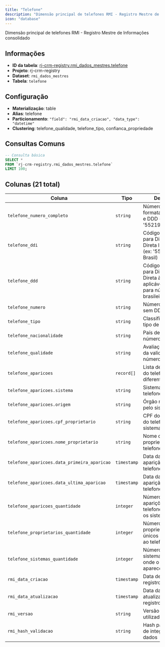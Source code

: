 ```yaml
---
title: "Telefone"
description: "Dimensão principal de telefones RMI - Registro Mestre de Informações consolidado"
icon: "database"
---
```


Dimensão principal de telefones RMI - Registro Mestre de Informações consolidado

## Informações

- **ID da tabela**: [rj-crm-registry.rmi_dados_mestres.telefone](https://console.cloud.google.com/bigquery?p=rj-crm-registry&d=rmi_dados_mestres&t=telefone&page=table)
- **Projeto**: rj-crm-registry
- **Dataset**: `rmi_dados_mestres`
- **Tabela**: `telefone`


## Configuração

- **Materialização**: table
- **Alias**: telefone
- **Particionamento**: `"field": "rmi_data_criacao", "data_type": "datetime"`
- **Clustering**: telefone_qualidade, telefone_tipo, confianca_propriedade


## Consultas Comuns

```sql
-- Consulta básica
SELECT *
FROM `rj-crm-registry.rmi_dados_mestres.telefone`
LIMIT 100;
```


## Colunas (21 total)


| Coluna | Tipo | Descrição |
|--------|------|-----------|
| `telefone_numero_completo` | `string` | Número completo formatado com DDI e DDD (ex: '5521987654321') |
| `telefone_ddi` | `string` | Código do país para Discagem Direta Internacional (ex: '55' para Brasil) |
| `telefone_ddd` | `string` | Código de área para Discagem Direta à Distância, aplicável apenas para números brasileiros |
| `telefone_numero` | `string` | Número do telefone sem DDI/DDD |
| `telefone_tipo` | `string` | Classificação do tipo de telefone |
| `telefone_nacionalidade` | `string` | País de origem do número telefônico |
| `telefone_qualidade` | `string` | Avaliação técnica da validade do número |
| `telefone_aparicoes` | `record[]` | Lista de aparições do telefone em diferentes sistemas |
| `telefone_aparicoes.sistema` | `string` | Sistema onde o telefone aparece |
| `telefone_aparicoes.origem` | `string` | Órgão responsável pelo sistema |
| `telefone_aparicoes.cpf_proprietario` | `string` | CPF do proprietário do telefone no sistema |
| `telefone_aparicoes.nome_proprietario` | `string` | Nome do proprietário do telefone no sistema |
| `telefone_aparicoes.data_primeira_aparicao` | `timestamp` | Data da primeira aparição do telefone no sistema |
| `telefone_aparicoes.data_ultima_aparicao` | `timestamp` | Data da última aparição do telefone no sistema |
| `telefone_aparicoes_quantidade` | `integer` | Número total de aparições do telefone em todos os sistemas |
| `telefone_proprietarios_quantidade` | `integer` | Número de proprietários únicos associados ao telefone |
| `telefone_sistemas_quantidade` | `integer` | Número de sistemas diferentes onde o telefone aparece |
| `rmi_data_criacao` | `timestamp` | Data de criação do registro no RMI |
| `rmi_data_atualizacao` | `timestamp` | Data da última atualização do registro no RMI |
| `rmi_versao` | `string` | Versão do schema utilizada |
| `rmi_hash_validacao` | `string` | Hash para controle de integridade dos dados |




